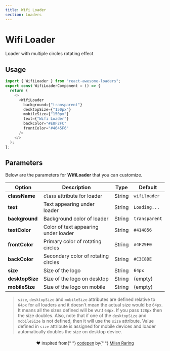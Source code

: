 ```yaml
---
title: Wifi Loader
section: Loaders
---
```



# Wifi Loader

Loader with multiple circles rotating effect

## Usage

<Loader name="WifiLoader" />

```js highlight={1,5-12}
import { WifiLoader } from "react-awesome-loaders";
export const WifiLoaderComponent = () => {
  return (
    <>
      <WifiLoader
        background={"transparent"}
        desktopSize={"150px"}
        mobileSize={"150px"}
        text={"Wifi Loader"}
        backColor="#E8F2FC"
        frontColor="#4645F6"
      />
    </>
  );
};
```

## Parameters

Below are the parameters for **WifiLoader** that you can customize.

| Option          | Description                          | Type   | Default       |
| --------------- | ------------------------------------ | ------ | ------------- |
| **className**   | `class` attribute for loader         | String | `wifiloader`  |
| **text**        | Text appearing under loader          | String | `Loading...`  |
| **background**  | Background color of loader           | String | `transparent` |
| **textColor**   | Color of text appearing under loader | String | `#414856`     |
| **frontColor**  | Primary color of rotating circles    | String | `#4F29F0`     |
| **backColor**   | Secondary color of rotating circles  | String | `#C3C8DE`     |
| **size**        | Size of the logo                     | String | `64px`        |
| **desktopSize** | Size of the logo on desktop          | String | (empty)       |
| **mobileSize**  | Size of the logo on mobile           | String | (empty)       |

> `size`, `desktopSize` and `mobileSize` attributes are defined relative to `64px` for all loaders and it doesn't mean the actual size would be `64px`. It means all the sizes defined will be w.r.t `64px`. If you pass `128px` then the size doubles. Also, note that if one of the `desktopSize` and `mobileSize` is not defined, then it will use the `size` attribute. Value defined in `size` attribute is assigned for mobile devices and loader automatically doubles the size on desktop device.

<p align="center" style="font-size:13px;margin-top:20px;">
  ❤️ Inspired from{" "}
  <a href="https://codepen.io/milanraring/pen/zYrYggg">codepen</a> by{" "}
  <a href="https://dribbble.com/milanraring">Milan Raring</a>
</p>
